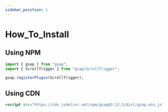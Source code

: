 ```yaml
---
sidebar_position: 1
---
```

# How_To_Install

## Using NPM

```jsx
import { gsap } from "gsap";  
import { ScrollTrigger } from "gsap/ScrollTrigger";
```

```jsx
gsap.registerPlugin(ScrollTrigger);  
```

## Using CDN

```jsx
<script src="https://cdn.jsdelivr.net/npm/gsap@3.12.5/dist/gsap.min.js"></script>
```